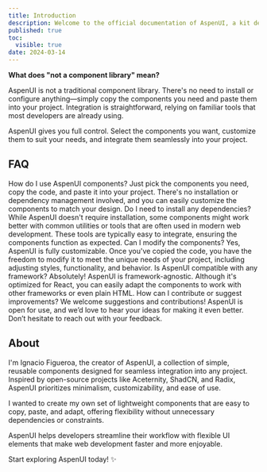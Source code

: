 ```yaml
---
title: Introduction
description: Welcome to the official documentation of AspenUI, a kit designed to optimize your React and related projects, enhancing the aesthetics and functionality of your interfaces.
published: true
toc:
  visible: true
date: 2024-03-14
---
```


**What does "not a component library" mean?**

AspenUI is not a traditional component library. There's no need to install or configure anything—simply copy the components you need and paste them into your project. Integration is straightforward, relying on familiar tools that most developers are already using.

AspenUI gives you full control. Select the components you want, customize them to suit your needs, and integrate them seamlessly into your project.

## FAQ

<Accordion type="single" defaultValue="usage">
  <AccordionItem value="usage">
    <AccordionTrigger>How do I use AspenUI components?</AccordionTrigger>
    <AccordionContent>
      Just pick the components you need, copy the code, and paste it into your
      project. There's no installation or dependency management involved, and
      you can easily customize the components to match your design.
    </AccordionContent>
  </AccordionItem>
  <AccordionItem value="dependencies">
    <AccordionTrigger>Do I need to install any dependencies?</AccordionTrigger>
    <AccordionContent>
      While AspenUI doesn't require installation, some components might work
      better with common utilities or tools that are often used in modern web
      development. These tools are typically easy to integrate, ensuring the
      components function as expected.
    </AccordionContent>
  </AccordionItem>
  <AccordionItem value="modification">
    <AccordionTrigger>Can I modify the components?</AccordionTrigger>
    <AccordionContent>
      Yes, AspenUI is fully customizable. Once you've copied the code, you have
      the freedom to modify it to meet the unique needs of your project,
      including adjusting styles, functionality, and behavior.
    </AccordionContent>
  </AccordionItem>
  <AccordionItem value="compatibility">
    <AccordionTrigger>
      Is AspenUI compatible with any framework?
    </AccordionTrigger>
    <AccordionContent>
      Absolutely! AspenUI is framework-agnostic. Although it's optimized for
      React, you can easily adapt the components to work with other frameworks
      or even plain HTML.
    </AccordionContent>
  </AccordionItem>
  <AccordionItem value="contribution">
    <AccordionTrigger>
      How can I contribute or suggest improvements?
    </AccordionTrigger>
    <AccordionContent>
      We welcome suggestions and contributions! AspenUI is open for use, and
      we’d love to hear your ideas for making it even better. Don’t hesitate to
      reach out with your feedback.
    </AccordionContent>
  </AccordionItem>
</Accordion>

## About

I'm Ignacio Figueroa, the creator of AspenUI, a collection of simple, reusable components designed for seamless integration into any project. Inspired by open-source projects like Aceternity, ShadCN, and Radix, AspenUI prioritizes minimalism, customizability, and ease of use.

I wanted to create my own set of lightweight components that are easy to copy, paste, and adapt, offering flexibility without unnecessary dependencies or constraints.

AspenUI helps developers streamline their workflow with flexible UI elements that make web development faster and more enjoyable.

Start exploring AspenUI today! ✨
